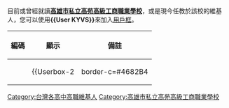 目前或曾經就讀'''[[高雄市私立高苑高級工商職業學校|高雄市私立高苑高級工商職業學校]]'''，或是現今任教於該校的維基人，您可以使用'''<nowiki>{{User KYVS}}</nowiki>'''來加入[[Wikipedia:用戶框|用戶框]]。

{|Class="wikitable"
!編碼
!顯示
!備註
|-
|{{tl|User KYVS}}
|{{Userbox-2
|border-c=#4682B4
|border-s=2.5
|id1-c=#FFFFFF
|id1-s=12.5
|id2-c=#FFFFFF
|id2-s=12.5
|info-c=#ADD8E6
|info-s=10
|id1={{fontcolor|red|高}}{{fontcolor|#73B839|苑}}<br>{{fontcolor|#4798B3|工}}{{fontcolor|orange|商}}
|id2={{fontcolor|red|K}}{{fontcolor|#73B839|Y}}<br>{{fontcolor|#4798B3|V}}{{fontcolor|orange|S}}
|info=這個用戶是'''[[高雄市私立高苑高級工商職業學校|高苑工商]]'''<br>的學生、校友或教職<br>人員。
|nocat={{{nocat|}}}
}}
|Category:高雄市私立高苑高級工商職業學校維基人
|}

[[Category:台灣各高中高職維基人|Category:台灣各高中高職維基人]]
[[Category:高雄市私立高苑高級工商職業學校|Category:高雄市私立高苑高級工商職業學校]]